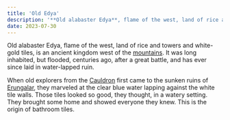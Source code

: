 ```yaml
---
title: 'Old Edya'
description: '**Old alabaster Edya**, flame of the west, land of rice and tiles, is an ancient kingdom west of the mountains. It was long inhabited, but flooded, centuries ago, after a great battle, and has ever since laid in water-lapped ruin.'
date: 2023-07-30
---
```


Old alabaster Edya, flame of the west, land of rice and towers and white-gold tiles, is an ancient kingdom west of the [mountains](). It was long inhabited, but flooded, centuries ago, after a great battle, and has ever since laid in water-lapped ruin.

When old explorers from the [Cauldron]() first came to the sunken ruins of [Erungalar](), they marveled at the clear blue water lapping against the white tile walls. Those tiles looked so good, they thought, in a watery setting. They brought some home and showed everyone they knew. This is the origin of bathroom tiles.